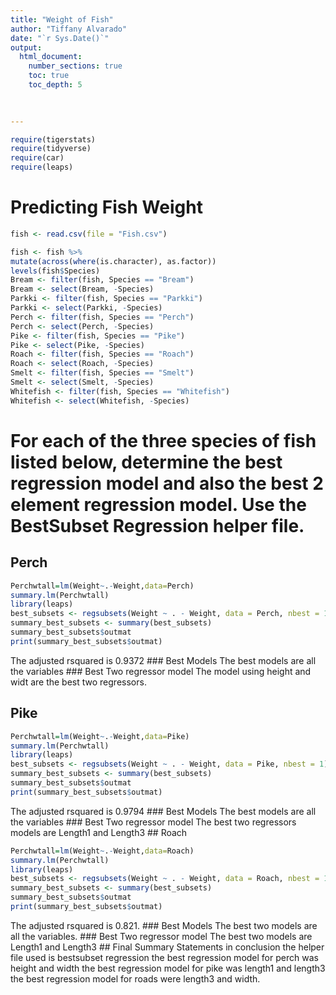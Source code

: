 ```yaml
---
title: "Weight of Fish"
author: "Tiffany Alvarado"
date: "`r Sys.Date()`"  
output: 
  html_document:
    number_sections: true
    toc: true
    toc_depth: 5

 
    
---
```



```r
require(tigerstats)
require(tidyverse)
require(car)
require(leaps)
```

# Predicting Fish Weight
```r
fish <- read.csv(file = "Fish.csv")
```

```r
 
fish <- fish %>%
mutate(across(where(is.character), as.factor))
levels(fish$Species)
Bream <- filter(fish, Species == "Bream")
Bream <- select(Bream, -Species) 
Parkki <- filter(fish, Species == "Parkki")
Parkki <- select(Parkki, -Species) 
Perch <- filter(fish, Species == "Perch")
Perch <- select(Perch, -Species) 
Pike <- filter(fish, Species == "Pike")
Pike <- select(Pike, -Species) 
Roach <- filter(fish, Species == "Roach")
Roach <- select(Roach, -Species) 
Smelt <- filter(fish, Species == "Smelt")
Smelt <- select(Smelt, -Species) 
Whitefish <- filter(fish, Species == "Whitefish")
Whitefish <- select(Whitefish, -Species) 
```

# For each of the three species of fish listed below, determine the best regression model and also the best 2 element regression model. Use the BestSubset Regression helper file.


## Perch

```r
Perchwtall=lm(Weight~.-Weight,data=Perch)
summary.lm(Perchwtall)
library(leaps)
best_subsets <- regsubsets(Weight ~ . - Weight, data = Perch, nbest = 1)
summary_best_subsets <- summary(best_subsets)
summary_best_subsets$outmat
print(summary_best_subsets$outmat)
```
The adjusted rsquared is 0.9372
### Best Models
The best models are all the variables 
### Best Two regressor model
The model using height and widt are the best two regressors.

## Pike

```r
Perchwtall=lm(Weight~.-Weight,data=Pike)
summary.lm(Perchwtall)
library(leaps)
best_subsets <- regsubsets(Weight ~ . - Weight, data = Pike, nbest = 1)
summary_best_subsets <- summary(best_subsets)
summary_best_subsets$outmat
print(summary_best_subsets$outmat)
```

The adjusted rsquared is 0.9794
### Best Models
The best models are all the variables
### Best Two regressor model
The best two regressors models are Length1 and Length3
## Roach

```r
Perchwtall=lm(Weight~.-Weight,data=Roach)
summary.lm(Perchwtall)
library(leaps)
best_subsets <- regsubsets(Weight ~ . - Weight, data = Roach, nbest = 1)
summary_best_subsets <- summary(best_subsets)
summary_best_subsets$outmat
print(summary_best_subsets$outmat)
```
The adjusted rsquared is 0.821.
### Best Models
The best two models are all the variables.
### Best Two regressor model
The best two models are Length1 and Length3
## Final Summary Statements
in conclusion the helper file used is bestsubset regression the best regression model for perch was height and width the best regression model for pike was length1 and length3 the best regression model for roads were length3 and width.